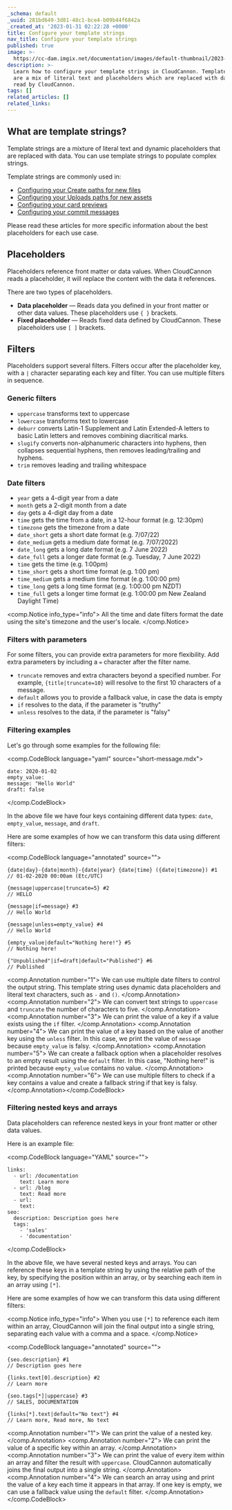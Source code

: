 ```yaml
---
_schema: default
_uuid: 281bd649-3d81-48c1-bce4-b09b44f6842a
_created_at: '2023-01-31 02:22:28 +0000'
title: Configure your template strings
nav_title: Configure your template strings
published: true
image: >-
  https://cc-dam.imgix.net/documentation/images/default-thumbnail/2023-Q4/CloudCannon-Documentation-Thumbnail.png
description: >-
  Learn how to configure your template strings in CloudCannon. Template strings
  are a mix of literal text and placeholders which are replaced with data when
  read by CloudCannon.
tags: []
related_articles: []
related_links:
---
```

## What are template strings?

Template strings are a mixture of literal text and dynamic placeholders that are replaced with data. You can use template strings to populate complex strings.

Template strings are commonly used in:

* [Configuring your Create paths for new files](/documentation/articles/set-the-path-for-new-files/)
* [Configuring your Uploads paths for new assets](/documentation/articles/adjusting-the-uploads-path/)
* [Configuring your card previews](/documentation/articles/configure-your-card-previews/)
* [Configuring your commit messages](/documentation/articles/configure-your-commit-messages/)

Please read these articles for more specific information about the best placeholders for each use case.

## Placeholders

Placeholders reference front matter or data values. When CloudCannon reads a placeholder, it will replace the content with the data it references.

There are two types of placeholders.

* **Data placeholder** — Reads data you defined in your front matter or other data values. These placeholders use `{ }` brackets.
* **Fixed placeholder** — Reads fixed data defined by CloudCannon. These placeholders use `[ ]` brackets.

## Filters

Placeholders support several filters. Filters occur after the placeholder key, with a `|` character separating each key and filter. You can use multiple filters in sequence.

### Generic filters

* `uppercase` transforms text to uppercase
* `lowercase` transforms text to lowercase
* `deburr` converts Latin-1 Supplement and Latin Extended-A letters to basic Latin letters and removes combining diacritical marks.
* `slugify` converts non-alphanumeric characters into hyphens, then collapses sequential hyphens, then removes leading/trailing and hyphens.
* `trim` removes leading and trailing whitespace

### Date filters

* `year` gets a 4-digit year from a date
* `month` gets a 2-digit month from a date
* `day` gets a 4-digit day from a date
* `time` gets the time from a date, in a 12-hour format (e.g. 12:30pm)
* `timezone` gets the timezone from a date
* `date_short` gets a short date format (e.g. 7/07/22)
* `date_medium` gets a medium date format (e.g. 7/07/2022)
* `date_long` gets a long date format (e.g. 7 June 2022)
* `date_full` gets a longer date format (e.g. Tuesday, 7 June 2022)
* `time` gets the time (e.g. 1:00pm)
* `time_short` gets a short time format (e.g. 1:00 pm)
* `time_medium` gets a medium time format (e.g. 1:00:00 pm)
* `time_long` gets a long time format (e.g. 1:00:00 pm NZDT)
* `time_full` gets a longer time format (e.g. 1:00:00 pm New Zealand Daylight Time)

<comp.Notice info_type="info">
  All the time and date filters format the date using the site's timezone and the user's locale.
</comp.Notice>

### Filters with parameters

For some filters, you can provide extra parameters for more flexibility. Add extra parameters by including a `=` character after the filter name.

* `truncate` removes and extra characters beyond a specified number. For example, `{title|truncate=10}` will resolve to the first 10 characters of a message.
* `default` allows you to provide a fallback value, in case the data is empty
* `if` resolves to the data, if the parameter is "truthy"
* `unless` resolves to the data, if the parameter is "falsy"

### Filtering examples

Let's go through some examples for the following file:

<comp.CodeBlock language="yaml" source="short-message.mdx">
```
date: 2020-01-02
empty_value:
message: "Hello World"
draft: false
```
</comp.CodeBlock>

In the above file we have four keys containing different data types: `date`, `empty_value`, `message`, and `draft`.

Here are some examples of how we can transform this data using different filters:

<comp.CodeBlock language="annotated" source="">
```
{date|day}-{date|month}-{date|year} {date|time} ({date|timezone}) #1
// 01-02-2020 00:00am (Etc/UTC)

{message|uppercase|truncate=5} #2
// HELLO

{message|if=message} #3
// Hello World

{message|unless=empty_value} #4
// Hello World

{empty_value|default="Nothing here!"} #5
// Nothing here!

{"Unpublished"|if=draft|default="Published"} #6
// Published
```
<comp.Annotation number="1">
  We can use multiple date filters to control the output string. This template string uses dynamic data placeholders and literal text characters, such as `-` and `()`.
</comp.Annotation> <comp.Annotation number="2">
  We can convert text strings to `uppercase` and `truncate` the number of characters to five.
</comp.Annotation> <comp.Annotation number="3">
  We can print the value of a key if a value exists using the `if` filter.
</comp.Annotation> <comp.Annotation number="4">
  We can print the value of a key based on the value of another key using the `unless` filter. In this case, we print the value of `message` because `empty_value` is falsy.
</comp.Annotation> <comp.Annotation number="5">
  We can create a fallback option when a placeholder resolves to an empty result using the `default` filter. In this case, "Nothing here!" is printed because `empty_value` contains no value.
</comp.Annotation> <comp.Annotation number="6">
  We can use multiple filters to check if a key contains a value and create a fallback string if that key is falsy.
</comp.Annotation></comp.CodeBlock>

### Filtering nested keys and arrays

Data placeholders can reference nested keys in your front matter or other data values.

Here is an example file:

<comp.CodeBlock language="YAML" source="">
```
links:
  - url: /documentation
    text: Learn more
  - url: /blog
    text: Read more
  - url:
    text:
seo:
  description: Description goes here
  tags:
    - 'sales'
    - 'documentation'
```
</comp.CodeBlock>

In the above file, we have several nested keys and arrays. You can reference these keys in a template string by using the relative path of the key, by specifying the position within an array, or by searching each item in an array using `[*]`.

Here are some examples of how we can transform this data using different filters:

<comp.Notice info_type="info">
  When you use `[*]` to reference each item within an array, CloudCannon will join the final output into a single string, separating each value with a comma and a space.
</comp.Notice>

<comp.CodeBlock language="annotated" source="">
```
{seo.description} #1
// Description goes here

{links.text[0].description} #2
// Learn more

{seo.tags[*]|uppercase} #3
// SALES, DOCUMENTATION

{links[*].text|default="No text"} #4
// Learn more, Read more, No text
```
<comp.Annotation number="1">
  We can print the value of a nested key.
</comp.Annotation> <comp.Annotation number="2">
  We can print the value of a specific key within an array.
</comp.Annotation> <comp.Annotation number="3">
  We can print the value of every item within an array and filter the result with `uppercase`. CloudCannon automatically joins the final output into a single string.
</comp.Annotation> <comp.Annotation number="4">
  We can search an array using and print the value of a key each time it appears in that array. If one key is empty, we can use a fallback value using the `default` filter.
</comp.Annotation></comp.CodeBlock>
